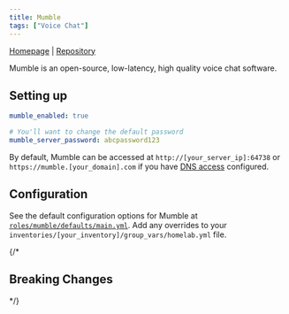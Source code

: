 ```yaml
---
title: Mumble
tags: ["Voice Chat"]
---
```



[Homepage](https://www.mumble.info/) |
[Repository](https://github.com/mumble-voip/mumble)

<Tags tags={frontmatter.tags} />

Mumble is an open-source, low-latency, high quality voice chat software.

## Setting up

```yaml title="inventories/homelab/group_vars/homelab.yml"
mumble_enabled: true

# You'll want to change the default password
mumble_server_password: abcpassword123
```

By default, Mumble can be accessed at `http://[your_server_ip]:64738` or `https://mumble.[your_domain].com` if you have [DNS access](../guides/dns-access) configured.

## Configuration

See the default configuration options for Mumble at [`roles/mumble/defaults/main.yml`](https://github.com/Dylancyclone/ansible-homelab-orchestration/blob/main/roles/mumble/defaults/main.yml).
Add any overrides to your `inventories/[your_inventory]/group_vars/homelab.yml` file.

{/* 

## Breaking Changes

*/}